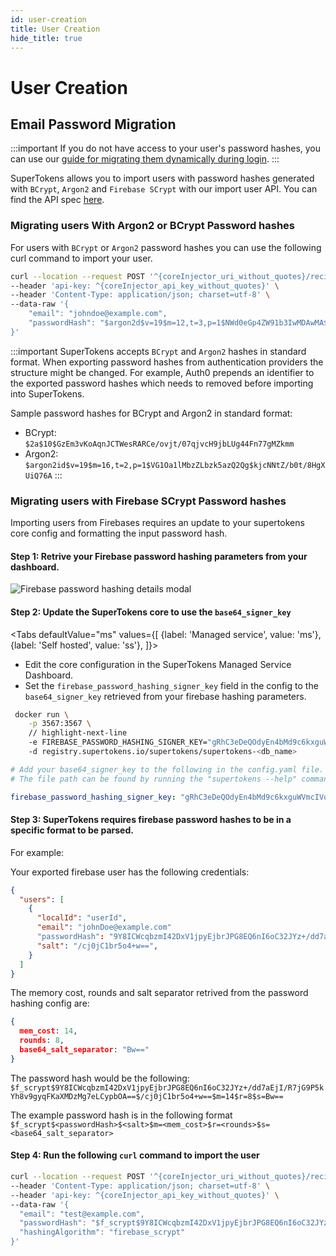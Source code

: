 ```yaml
---
id: user-creation
title: User Creation
hide_title: true
---
```



# User Creation

<!-- COPY SECTION -->
<!-- ./thirdpartyemailpassword/migration/account-creation/user-creation.mdx -->
<!-- 1 -->

## Email Password Migration

:::important
If you do not have access to your user's password hashes, you can use our [guide for migrating them dynamically during login](./ep-migration-without-password-hash).
:::

SuperTokens allows you to import users with password hashes generated with `BCrypt`, `Argon2` and `Firebase SCrypt` with our import user API.
You can find the API spec [here](https://app.swaggerhub.com/apis/supertokens/CDI/2.16.0#/EmailPassword%20Recipe/userImport).

### Migrating users With Argon2 or BCrypt Password hashes

For users with `BCrypt` or `Argon2` password hashes you can use the following curl command to import your user.

<CoreInjector defaultValue="http://localhost:3567">

```bash
curl --location --request POST '^{coreInjector_uri_without_quotes}/recipe/user/passwordhash/import' \
--header 'api-key: ^{coreInjector_api_key_without_quotes}' \
--header 'Content-Type: application/json; charset=utf-8' \
--data-raw '{
    "email": "johndoe@example.com",
    "passwordHash": "$argon2d$v=19$m=12,t=3,p=1$NWd0eGp4ZW91b3IwMDAwMA$57jcfXF19MyiUXSjkVBpEQ"
}'
```

:::important
SuperTokens accepts `BCrypt` and `Argon2` hashes in standard format. When exporting password hashes from authentication providers the structure might be changed. For example, Auth0 prepends an identifier to the exported password hashes which needs to removed before importing into SuperTokens.

Sample password hashes for BCrypt and Argon2 in standard format:

- BCrypt: `$2a$10$GzEm3vKoAqnJCTWesRARCe/ovjt/07qjvcH9jbLUg44Fn77gMZkmm`
- Argon2: `$argon2id$v=19$m=16,t=2,p=1$VG1Oa1lMbzZLbzk5azQ2Qg$kjcNNtZ/b0t/8HgXUiQ76A`
:::

</CoreInjector>

### Migrating users with Firebase SCrypt Password hashes

Importing users from Firebases requires an update to your supertokens core config and formatting the input password hash.

#### Step 1: Retrive your Firebase password hashing parameters from your dashboard.

<img src="/img/migration/firebase_password_hashing_params.png" alt="Firebase password hashing details modal" />

#### Step 2: Update the SuperTokens core to use the `base64_signer_key`

<Tabs
defaultValue="ms"
values={[
{label: 'Managed service', value: 'ms'},
{label: 'Self hosted', value: 'ss'},
]}>
<TabItem value="ms">

- Edit the core configuration in the SuperTokens Managed Service Dashboard.
- Set the `firebase_password_hashing_signer_key` field in the config to the `base64_signer_key` retrieved from your firebase hashing parameters.

</TabItem>

<TabItem value="ss">

<SelfHostedTabs isSubTab={true}>

<TabItem value="with-docker">

```bash
 docker run \
    -p 3567:3567 \
    // highlight-next-line
    -e FIREBASE_PASSWORD_HASHING_SIGNER_KEY="gRhC3eDeQOdyEn4bMd9c6kxguWVmcIVq/HbJKnCXdWscZx0l2WbCJ1wbg==" \ 
    -d registry.supertokens.io/supertokens/supertokens-<db_name>
```

</TabItem>
<TabItem value="without-docker">

```yaml
# Add your base64_signer_key to the following in the config.yaml file.
# The file path can be found by running the "supertokens --help" command

firebase_password_hashing_signer_key: "gRhC3eDeQOdyEn4bMd9c6kxguWVmcIVq/HbJKnCXdWscZx0l2WbCJ1wbg=="
```

</TabItem>
</SelfHostedTabs>

</TabItem>
</Tabs>


####  Step 3: SuperTokens requires firebase password hashes to be in a specific format to be parsed.

  For example:

  Your exported firebase user has the following credentials:
  ```json
  {
    "users": [
      {
        "localId": "userId",
        "email": "johnDoe@example.com"
        "passwordHash": "9Y8ICWcqbzmI42DxV1jpyEjbrJPG8EQ6nI6oC32JYz+/dd7aEjI/R7jG9P5kYh8v9gyqFKaXMDzMg7eLCypbOA==",
        "salt": "/cj0jC1br5o4+w==",
      }
    ]
  }
  ```

  The memory cost, rounds and salt separator retrived from the password hashing config are:
  ```json
  {
    mem_cost: 14,
    rounds: 8,
    base64_salt_separator: "Bw=="
  }
  ```
  
  The password hash would be the following: `$f_scrypt$9Y8ICWcqbzmI42DxV1jpyEjbrJPG8EQ6nI6oC32JYz+/dd7aEjI/R7jG9P5kYh8v9gyqFKaXMDzMg7eLCypbOA==$/cj0jC1br5o4+w==$m=14$r=8$s=Bw==`

  The example password hash is in the following format `$f_scrypt$<passwordHash>$<salt>$m=<mem_cost>$r=<rounds>$s=<base64_salt_separator>`

#### Step 4: Run the following `curl` command to import the user

<CoreInjector defaultValue="http://localhost:3567">

```bash
curl --location --request POST '^{coreInjector_uri_without_quotes}/recipe/user/passwordhash/import' \
--header 'Content-Type: application/json; charset=utf-8' \
--header 'api-key: ^{coreInjector_api_key_without_quotes}' \
--data-raw '{
  "email": "test@example.com",
  "passwordHash": "$f_scrypt$9Y8ICWcqbzmI42DxV1jpyEjbrJPG8EQ6nI6oC32JYz+/dd7aEjI/R7jG9P5kYh8v9gyqFKaXMDzMg7eLCypbOA==$/cj0jC1br5o4+w==$m=14$r=8$s=Bw==",
  "hashingAlgorithm": "firebase_scrypt"
}'
```

</CoreInjector>

<!-- END COPY SECTION -->